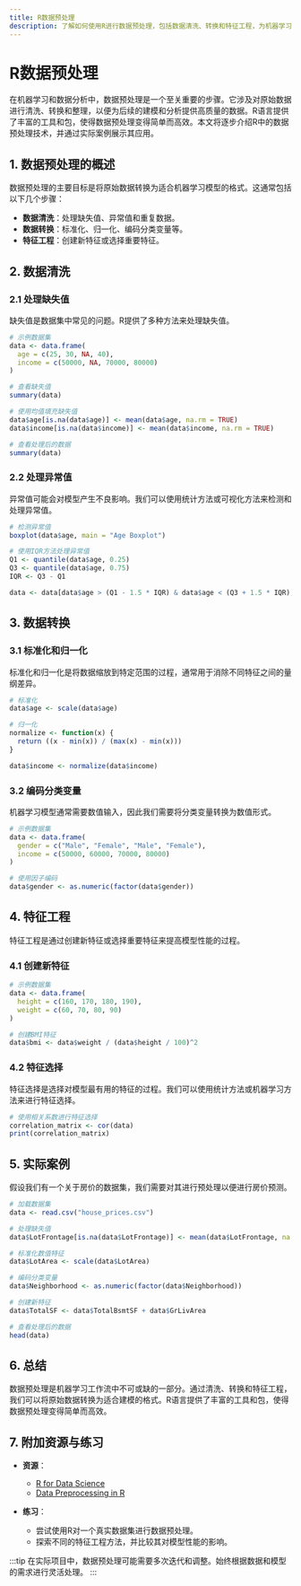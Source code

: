 ```yaml
---
title: R数据预处理
description: 了解如何使用R进行数据预处理，包括数据清洗、转换和特征工程，为机器学习模型准备高质量的数据。
---
```


# R数据预处理

在机器学习和数据分析中，数据预处理是一个至关重要的步骤。它涉及对原始数据进行清洗、转换和整理，以便为后续的建模和分析提供高质量的数据。R语言提供了丰富的工具和包，使得数据预处理变得简单而高效。本文将逐步介绍R中的数据预处理技术，并通过实际案例展示其应用。

## 1. 数据预处理的概述

数据预处理的主要目标是将原始数据转换为适合机器学习模型的格式。这通常包括以下几个步骤：

- **数据清洗**：处理缺失值、异常值和重复数据。
- **数据转换**：标准化、归一化、编码分类变量等。
- **特征工程**：创建新特征或选择重要特征。

## 2. 数据清洗

### 2.1 处理缺失值

缺失值是数据集中常见的问题。R提供了多种方法来处理缺失值。

```r
# 示例数据集
data <- data.frame(
  age = c(25, 30, NA, 40),
  income = c(50000, NA, 70000, 80000)
)

# 查看缺失值
summary(data)

# 使用均值填充缺失值
data$age[is.na(data$age)] <- mean(data$age, na.rm = TRUE)
data$income[is.na(data$income)] <- mean(data$income, na.rm = TRUE)

# 查看处理后的数据
summary(data)
```

### 2.2 处理异常值

异常值可能会对模型产生不良影响。我们可以使用统计方法或可视化方法来检测和处理异常值。

```r
# 检测异常值
boxplot(data$age, main = "Age Boxplot")

# 使用IQR方法处理异常值
Q1 <- quantile(data$age, 0.25)
Q3 <- quantile(data$age, 0.75)
IQR <- Q3 - Q1

data <- data[data$age > (Q1 - 1.5 * IQR) & data$age < (Q3 + 1.5 * IQR), ]
```

## 3. 数据转换

### 3.1 标准化和归一化

标准化和归一化是将数据缩放到特定范围的过程，通常用于消除不同特征之间的量纲差异。

```r
# 标准化
data$age <- scale(data$age)

# 归一化
normalize <- function(x) {
  return ((x - min(x)) / (max(x) - min(x)))
}

data$income <- normalize(data$income)
```

### 3.2 编码分类变量

机器学习模型通常需要数值输入，因此我们需要将分类变量转换为数值形式。

```r
# 示例数据集
data <- data.frame(
  gender = c("Male", "Female", "Male", "Female"),
  income = c(50000, 60000, 70000, 80000)
)

# 使用因子编码
data$gender <- as.numeric(factor(data$gender))
```

## 4. 特征工程

特征工程是通过创建新特征或选择重要特征来提高模型性能的过程。

### 4.1 创建新特征

```r
# 示例数据集
data <- data.frame(
  height = c(160, 170, 180, 190),
  weight = c(60, 70, 80, 90)
)

# 创建BMI特征
data$bmi <- data$weight / (data$height / 100)^2
```

### 4.2 特征选择

特征选择是选择对模型最有用的特征的过程。我们可以使用统计方法或机器学习方法来进行特征选择。

```r
# 使用相关系数进行特征选择
correlation_matrix <- cor(data)
print(correlation_matrix)
```

## 5. 实际案例

假设我们有一个关于房价的数据集，我们需要对其进行预处理以便进行房价预测。

```r
# 加载数据集
data <- read.csv("house_prices.csv")

# 处理缺失值
data$LotFrontage[is.na(data$LotFrontage)] <- mean(data$LotFrontage, na.rm = TRUE)

# 标准化数值特征
data$LotArea <- scale(data$LotArea)

# 编码分类变量
data$Neighborhood <- as.numeric(factor(data$Neighborhood))

# 创建新特征
data$TotalSF <- data$TotalBsmtSF + data$GrLivArea

# 查看处理后的数据
head(data)
```

## 6. 总结

数据预处理是机器学习工作流中不可或缺的一部分。通过清洗、转换和特征工程，我们可以将原始数据转换为适合建模的格式。R语言提供了丰富的工具和包，使得数据预处理变得简单而高效。

## 7. 附加资源与练习

- **资源**：
  - [R for Data Science](https://r4ds.had.co.nz/)
  - [Data Preprocessing in R](https://www.datacamp.com/community/tutorials/data-preprocessing-r)

- **练习**：
  - 尝试使用R对一个真实数据集进行数据预处理。
  - 探索不同的特征工程方法，并比较其对模型性能的影响。

:::tip
在实际项目中，数据预处理可能需要多次迭代和调整。始终根据数据和模型的需求进行灵活处理。
:::